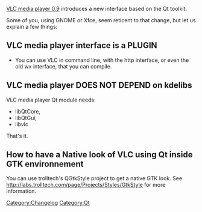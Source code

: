 [[What is cool in 0.9|VLC media player 0.9]] introduces a new interface based on the Qt toolkit.

Some of you, using GNOME or Xfce, seem reticent to that change, but let us explain a few things:

== VLC media player interface is a PLUGIN ==
* You can use VLC in command line, with the http interface, or even the old wx interface, that you can compile.


== VLC media player '''DOES NOT DEPEND''' on kdelibs ==

VLC media player Qt module needs:
* libQtCore,
* libQtGui,
* libvlc

That's it.

== How to have a Native look of VLC using Qt inside GTK environnement ==

You can use trolltech's QGtkStyle project to get a native GTK look. See http://labs.trolltech.com/page/Projects/Styles/GtkStyle for more information.

[[Category:Changelog]]
[[Category:Qt]]
